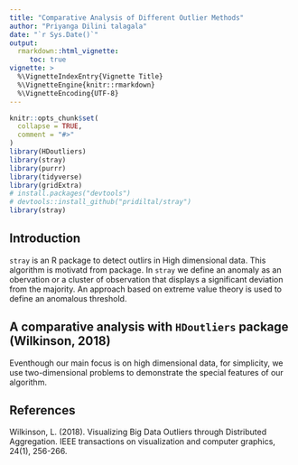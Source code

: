 ```yaml
---
title: "Comparative Analysis of Different Outlier Methods"
author: "Priyanga Dilini talagala"
date: "`r Sys.Date()`"
output:
  rmarkdown::html_vignette:
     toc: true
vignette: >
  %\VignetteIndexEntry{Vignette Title}
  %\VignetteEngine{knitr::rmarkdown}
  %\VignetteEncoding{UTF-8}
---
```


```r
knitr::opts_chunk$set(
  collapse = TRUE,
  comment = "#>"
)
library(HDoutliers)
library(stray)
library(purrr)
library(tidyverse)
library(gridExtra)
# install.packages("devtools")
# devtools::install_github("pridiltal/stray")
library(stray)
```

## Introduction
`stray` is an R package to detect outlirs in High dimensional data. This algorithm is motivatd from \code{\link[HDoutliers]{HDoutliers}} package. In `stray` we define an anomaly as an obervation or a cluster of observation  that displays a significant deviation from the majority.  An approach based on extreme value theory is used to define an anomalous threshold.

## A comparative analysis with `HDoutliers` package (Wilkinson, 2018)

Eventhough our main focus is on high dimensional data, for simplicity, we use two-dimensional problems to demonstrate the special features of our algorithm.



## References
Wilkinson, L. (2018). Visualizing Big Data Outliers through Distributed Aggregation. IEEE transactions on visualization and computer graphics, 24(1), 256-266.
